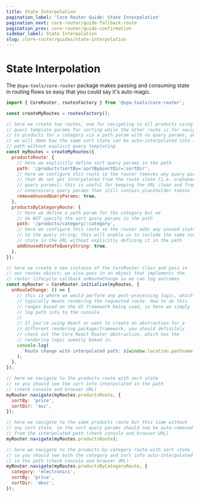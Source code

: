 ```yaml
---
title: State Interpolation
pagination_label: 'Core Router Guide: State Interpolation'
pagination_next: core-router/guide-fallback-route
pagination_prev: core-router/guide-confirmation
sidebar_label: State Interpolation
slug: /core-router/guides/state-interpolation
---
```



<PackageCaption packageName='@spa-tools/core-router' />

# State Interpolation

The `@spa-tools/core-router` package makes passing and consuming state in routing flows so easy that you could say it's auto-magic.

```js
import { CoreRouter, routesFactory } from '@spa-tools/core-router';

const createMyRoutes = routesFactory();

// here we create two routes, one for navigating to all products using
// query template params for sorting while the other route is for navigating
// to products for a category via a path param with no query params, yet
// we will demo how the same sort state can be auto-interpolated into the
// path without explicit query templating
const myRoutes = createMyRoutes({
  productsRoute: {
    // here we explicitly define sort query params in the path
    path: '/products?sortBy=:sortBy&sortDir=:sortDir',
    // here we configure this route so the router removes any query params
    // that do not get interpolated from the route state (i.e. orphaned
    // query params); this is useful for keeping the URL clean and free of
    // unnecessary query params that still contain placeholder tokens
    removeUnusedQueryParams: true,
  },
  productsByCategoryRoute: {
    // here we define a path param for the category but we
    // do NOT specify the sort query params in the path
    path: '/products/category/:category',
    // here we configure this route so the router adds any unused state
    // to the query string; this will enable us to include the same sort
    // state in the URL without explicitly defining it in the path
    addUnusedStateToQueryString: true,
  },
});

// here we create a new instance of the CoreRouter class and pass in
// our routes object; we also pass in an object that implements the
// router lifecycle callback onRouteChange so we can log outcomes
const myRouter = CoreRouter.initialize(myRoutes, {
  onRouteChange: () => {
    // this is where we would perform any post-processing logic, which
    // typically means rendering the requested route. How to do this
    // ranges based on the UI framework being used, so here we simply
    // log path info to the console.
    //
    // If you're using React or want to create an abstraction for a
    // different rendering package/framework, you should definitely
    // check out the Core React Router abstraction, which has the
    // rendering logic sweetly baked in.
    console.log(
      `Route change with interpolated path: ${window.location.pathname + window.location.search + window.location.hash}`
    );
  },
});

// here we navigate to the products route with sort state
// so you should see the sort info interpolated in the path
// (check console and browser URL)
myRouter.navigate(myRoutes.productsRoute, {
  sortBy: 'price',
  sortDir: 'asc',
});

// here we navigate to the same products route but this time without
// any sort state, so the sort query params should now be auto-removed
// from the interpolated path (check console and browser URL)
myRouter.navigate(myRoutes.productsRoute);

// here we navigate to the products-by-category route with sort state
// so you should see both the category and sort info auto-interpolated
// in the path (check console and browser URL)
myRouter.navigate(myRoutes.productsByCategoryRoute, {
  category: 'electronics',
  sortBy: 'price',
  sortDir: 'desc',
});
```
